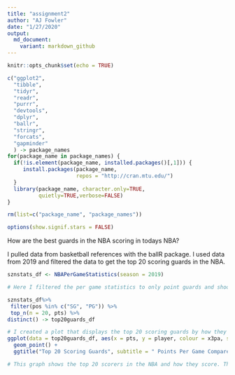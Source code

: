 ```yaml
---
title: "assignment2"
author: "AJ Fowler"
date: "1/27/2020"
output: 
  md_document:
    variant: markdown_github
---
```

```r
knitr::opts_chunk$set(echo = TRUE)

c("ggplot2",
  "tibble",
  "tidyr",
  "readr",    
  "purrr",
  "devtools",
  "dplyr",
  "ballr",
  "stringr",
  "forcats",
  "gapminder"      
  ) -> package_names  
for(package_name in package_names) {
  if(!is.element(package_name, installed.packages()[,1])) {
     install.packages(package_name,
                      repos = "http://cran.mtu.edu/")
  }
  library(package_name, character.only=TRUE,
          quietly=TRUE,verbose=FALSE)
}

rm(list=c("package_name", "package_names")) 

options(show.signif.stars = FALSE)  
```
How are the best guards in the NBA scoring in todays NBA?

I pulled data from basketball references with the ballR package. I used data from 2019 and filtered the data to get the top 20 scoring guards in the NBA. 
```r
sznstats_df <- NBAPerGameStatistics(season = 2019)

# Here I filtered the per game statistics to only point guards and shooting guards then I grabbed the top 20 players in regards to points per game.

sznstats_df%>%
 filter(pos %in% c("SG", "PG")) %>%
 top_n(n = 20, pts) %>% 
distinct() -> top20guards_df
```

```r
# I created a plot that displays the top 20 scoring guards by how they score they points
ggplot(data = top20guards_df, aes(x = pts, y = player, colour = x3pa, size = fta))+
  geom_point() +
  ggtitle("Top 20 Scoring Guards", subtitle = " Points Per Game Compared by 3 Point Attempts and Freethrow Attempts")
```
```r
# This graph shows the top 20 scorers in the NBA and how they score. The size and color of the dots are represented by the average free throw attempts and three point attempts the player is taking per game. James Harden, who was the leading scorer of the NBA last season, was on the extreme side of the spectrum in the way he scored as he averaged over 10 free throws and 10 three point attempts per game. This is what lead to his historic scoring run as no one has ever averaged the attempts he has in both categories and that makes him one of the greatest scores of all time. On a more non historic scale, you can see all of the top scores in the nba are at least in the 7 three point attempt per game range and are taking at least 5 free throws a game. This would show if you want to have a top score on your team in the NBA you need to have him attempting at least 7 three pointers a game so a coach should be running offence to maximize that.
```







